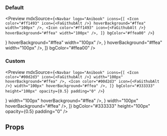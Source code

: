 
<Meta title="Components|Navbar" component={Navbar} />

### Default

<Preview
  mdxSource={`<Navbar
      logo="Anibook"
      icons={[
        <Icon
          color="#ff1493"
          icon={<FaGithubAlt />}
          hoverBackground="#ffea"
          width="100px"
        />,
        <Icon
          color="#ff1493"
          icon={<FaGithubAlt />}
          hoverBackground="#ffea"
          width="100px"
        />,
      ]}
      bgColor="#ffea00"
    />`}
>
  <Story name="Default">
    <Navbar
      logo="Anibook"
      icons={[
        <Icon
          color="#ff1493"
          icon={<FaGithubAlt />}
          hoverBackground="#ffea"
          width="100px"
        />,
        <Icon
          color="#ff1493"
          icon={<FaGithubAlt />}
          hoverBackground="#ffea"
          width="100px"
        />,
      ]}
      bgColor="#ffea00"
    />
  </Story>
</Preview>

### Custom

<Preview
  mdxSource={`<Navbar
      logo="Anibook"
      icons={[
        <Icon
          color="#00d2d3"
          icon={<FaGithubAlt />}
          width="100px"
          hoverBackground="#ffea"
        />,
        <Icon
          color="#00d2d3"
          icon={<FaGithubAlt />}
          width="100px"
          hoverBackground="#ffea"
        />,
      ]}
      bgColor="#333333"
      height="100px"
      opacity={0.5}
      padding="0"
    />`}
>
  <Story name="Custom">
    <Navbar
      logo="Anibook"
      icons={[
        <Icon
          color="#00d2d3"
          icon={<FaGithubAlt />}
          width="100px"
          hoverBackground="#ffea"
        />,
        <Icon
          color="#00d2d3"
          icon={<FaGithubAlt />}
          width="100px"
          hoverBackground="#ffea"
        />,
      ]}
      bgColor="#333333"
      height="100px"
      opacity={0.5}
      padding="0"
    />
  </Story>
</Preview>

## Props

<Props of={Navbar} />
